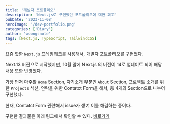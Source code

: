 ```yaml
---
title: '개발자 포트폴리오'
description: 'Next.js로 구현했던 포트폴리오에 대한 회고'
pubDate: '2023-11-08'
heroImage: '/dev-portfolio.png'
categories: ['Diary']
author: 'woongsnote'
tags: [Next.js, TypeScript, TailwindCSS]
---
```


요즘 핫한 `Next.js` 프레임워크를 사용해서, 개발자 포트폴리오를 구현했다.

Next.13 버전으로 시작했지만, 10월 말에 Next.js 의 버전이 14로 업데이트 되어 해당 내용 또한 반영했다.

가장 먼저 마주할 `Home` Section, 자기소개 부분인 `About` Section, 프로젝트 소개를 위한 `Projects` 섹션, 연락을 위한 Contatct Form을 해서, 총 4개의 Section으로 나누어 구현했다.

현재, Contatct Form 관련해서 issue가 생겨 이를 해결하는 중이다..

구현한 결과물은 아래 링크에서 확인할 수 있다.
[바로가기](https://woongsnote-portfolio.vercel.app/)
